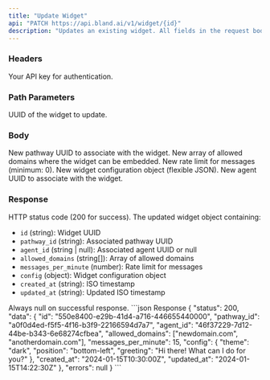 ```yaml
---
title: "Update Widget"
api: "PATCH https://api.bland.ai/v1/widget/{id}"
description: "Updates an existing widget. All fields in the request body are optional."
---
```


### Headers

<ParamField header="authorization" type="string" required>
  Your API key for authentication.
</ParamField>

### Path Parameters

<ParamField path="id" type="string" required>
  UUID of the widget to update.
</ParamField>

### Body

<ParamField body="pathway_id" type="string">
  New pathway UUID to associate with the widget.
</ParamField>

<ParamField body="allowed_domains" type="string[]">
  New array of allowed domains where the widget can be embedded.
</ParamField>

<ParamField body="messages_per_minute" type="number">
  New rate limit for messages (minimum: 0).
</ParamField>

<ParamField body="config" type="any">
  New widget configuration object (flexible JSON).
</ParamField>

<ParamField body="agent_id" type="string">
  New agent UUID to associate with the widget.
</ParamField>

### Response

<ResponseField name="status" type="number">
  HTTP status code (200 for success).
</ResponseField>

<ResponseField name="data" type="object">
  The updated widget object containing:
  
  - `id` (string): Widget UUID
  - `pathway_id` (string): Associated pathway UUID
  - `agent_id` (string | null): Associated agent UUID or null
  - `allowed_domains` (string[]): Array of allowed domains
  - `messages_per_minute` (number): Rate limit for messages
  - `config` (object): Widget configuration object
  - `created_at` (string): ISO timestamp
  - `updated_at` (string): Updated ISO timestamp
</ResponseField>

<ResponseField name="errors" type="null">
  Always null on successful response.
</ResponseField>

<ResponseExample>
```json Response
{
  "status": 200,
  "data": {
    "id": "550e8400-e29b-41d4-a716-446655440000",
    "pathway_id": "a0f0d4ed-f5f5-4f16-b3f9-22166594d7a7",
    "agent_id": "46f37229-7d12-44be-b343-6e68274cfbea",
    "allowed_domains": ["newdomain.com", "anotherdomain.com"],
    "messages_per_minute": 15,
    "config": {
      "theme": "dark",
      "position": "bottom-left",
      "greeting": "Hi there! What can I do for you?"
    },
    "created_at": "2024-01-15T10:30:00Z",
    "updated_at": "2024-01-15T14:22:30Z"
  },
  "errors": null
}
```
</ResponseExample>
